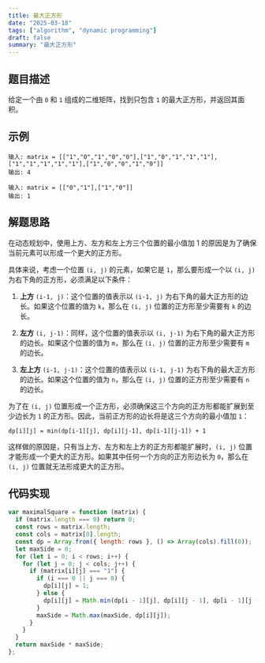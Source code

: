 ```yaml
---
title: 最大正方形
date: "2025-03-18"
tags: ["algorithm", "dynamic programming"]
draft: false
summary: "最大正方形"
---
```


## 题目描述

给定一个由 `0` 和 `1` 组成的二维矩阵，找到只包含 `1` 的最大正方形，并返回其面积。

## 示例

```
输入: matrix = [["1","0","1","0","0"],["1","0","1","1","1"],["1","1","1","1","1"],["1","0","0","1","0"]]
输出: 4
```

```
输入: matrix = [["0","1"],["1","0"]]
输出: 1
```

## 解题思路

在动态规划中，使用上方、左方和左上方三个位置的最小值加 1 的原因是为了确保当前元素可以形成一个更大的正方形。

具体来说，考虑一个位置 `(i, j)` 的元素，如果它是 `1`，那么要形成一个以 `(i, j)` 为右下角的正方形，必须满足以下条件：

1. **上方** `(i-1, j)`：这个位置的值表示以 `(i-1, j)` 为右下角的最大正方形的边长。如果这个位置的值为 `k`，那么在 `(i, j)` 位置的正方形至少需要有 `k` 的边长。

2. **左方** `(i, j-1)`：同样，这个位置的值表示以 `(i, j-1)` 为右下角的最大正方形的边长。如果这个位置的值为 `m`，那么在 `(i, j)` 位置的正方形至少需要有 `m` 的边长。

3. **左上方** `(i-1, j-1)`：这个位置的值表示以 `(i-1, j-1)` 为右下角的最大正方形的边长。如果这个位置的值为 `n`，那么在 `(i, j)` 位置的正方形至少需要有 `n` 的边长。

为了在 `(i, j)` 位置形成一个正方形，必须确保这三个方向的正方形都能扩展到至少边长为 `1` 的正方形。因此，当前正方形的边长将是这三个方向的最小值加 `1`：

```
dp[i][j] = min(dp[i-1][j], dp[i][j-1], dp[i-1][j-1]) + 1
```

这样做的原因是，只有当上方、左方和左上方的正方形都能扩展时，`(i, j)` 位置才能形成一个更大的正方形。如果其中任何一个方向的正方形边长为 `0`，那么在 ` (i, j)` 位置就无法形成更大的正方形。

## 代码实现

```js
var maximalSquare = function (matrix) {
  if (matrix.length === 0) return 0;
  const rows = matrix.length;
  const cols = matrix[0].length;
  const dp = Array.from({ length: rows }, () => Array(cols).fill(0));
  let maxSide = 0;
  for (let i = 0; i < rows; i++) {
    for (let j = 0; j < cols; j++) {
      if (matrix[i][j] === "1") {
        if (i === 0 || j === 0) {
          dp[i][j] = 1;
        } else {
          dp[i][j] = Math.min(dp[i - 1][j], dp[i][j - 1], dp[i - 1][j - 1]) + 1;
        }
        maxSide = Math.max(maxSide, dp[i][j]);
      }
    }
  }
  return maxSide * maxSide;
};
```
